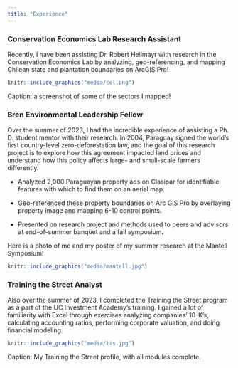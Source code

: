 ```yaml
---
title: "Experience"
---
```


### Conservation Economics Lab Research Assistant

Recently, I have been assisting Dr. Robert Heilmayr with research in the Conservation Economics Lab by analyzing, geo-referencing, and mapping Chilean state and plantation boundaries on ArcGIS Pro!

```r
knitr::include_graphics("media/cel.png")
```

Caption: a screenshot of some of the sectors I mapped!

### Bren Environmental Leadership Fellow

Over the summer of 2023, I had the incredible experience of assisting a Ph. D. student mentor with their research. In 2004, Paraguay signed the world's first country-level zero-deforestation law, and the goal of this research project is to explore how this agreement impacted land prices and understand how this policy affects large- and small-scale farmers differently.

-   Analyzed 2,000 Paraguayan property ads on Clasipar for identifiable features with which to find them on an aerial map.

-   Geo-referenced these property boundaries on Arc GIS Pro by overlaying property image and mapping 6-10 control points.

-   Presented on research project and methods used to peers and advisors at end-of-summer banquet and a fall symposium.

Here is a photo of me and my poster of my summer research at the Mantell Symposium!

```r
knitr::include_graphics("media/mantell.jpg")
```

### Training the Street Analyst

Also over the summer of 2023, I completed the Training the Street program as a part of the UC Investment Academy's training. I gained a lot of familiarity with Excel through exercises analyzing companies' 10-K's, calculating accounting ratios, performing corporate valuation, and doing financial modeling.

```r
knitr::include_graphics("media/tts.jpg")
```

Caption: My Training the Street profile, with all modules complete.
